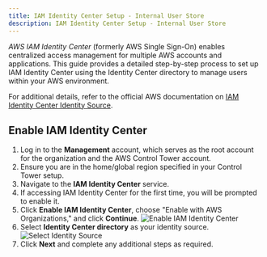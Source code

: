 ```yaml
---
title: IAM Identity Center Setup - Internal User Store
description: IAM Identity Center Setup - Internal User Store
---
```


*AWS IAM Identity Center* (formerly AWS Single Sign-On) enables centralized access management for multiple AWS accounts
and applications. This guide provides a detailed step-by-step process to set up IAM Identity Center using the
Identity Center directory to manage users within your AWS environment.

For additional details, refer to the official AWS documentation on
[IAM Identity Center Identity Source](https://docs.aws.amazon.com/singlesignon/latest/userguide/tutorials.html).

## Enable IAM Identity Center
1. Log in to the **Management** account, which serves as the root account for the organization and the AWS Control Tower
account.
2. Ensure you are in the home/global region specified in your Control Tower setup.
3. Navigate to the **IAM Identity Center** service.
4. If accessing IAM Identity Center for the first time, you will be prompted to enable it.
5. Click **Enable IAM Identity Center**, choose "Enable with AWS Organizations," and click **Continue**.
![Enable IAM Identity Center](imgs/aws_sso_enable_iam_identity_center.png)
6. Select **Identity Center directory** as your identity source.
![Select Identity Source](imgs/aws_sso_internal_select_identity_source.png)
7. Click **Next** and complete any additional steps as required.
